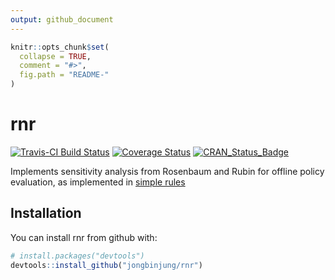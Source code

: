 ```yaml
---
output: github_document
---
```


<!-- README.md is generated from README.Rmd. Please edit that file -->

```r
knitr::opts_chunk$set(
  collapse = TRUE,
  comment = "#>",
  fig.path = "README-"
)
```

# rnr

[![Travis-CI Build Status](https://travis-ci.org/jongbinjung/rnr.svg?branch=master)](https://travis-ci.org/jongbinjung/rnr)
[![Coverage Status](https://img.shields.io/codecov/c/github/jongbinjung/rnr/master.svg)](https://codecov.io/github/jongbinjung/rnr?branch=master)
[![CRAN_Status_Badge](https://www.r-pkg.org/badges/version/rnr)](https://CRAN.R-project.org/package=rnr)

Implements sensitivity analysis from Rosenbaum and Rubin for offline policy
evaluation, as implemented in [simple rules](https://arxiv.org/abs/1702.04690)

## Installation

You can install rnr from github with:

```r
# install.packages("devtools")
devtools::install_github("jongbinjung/rnr")
```

